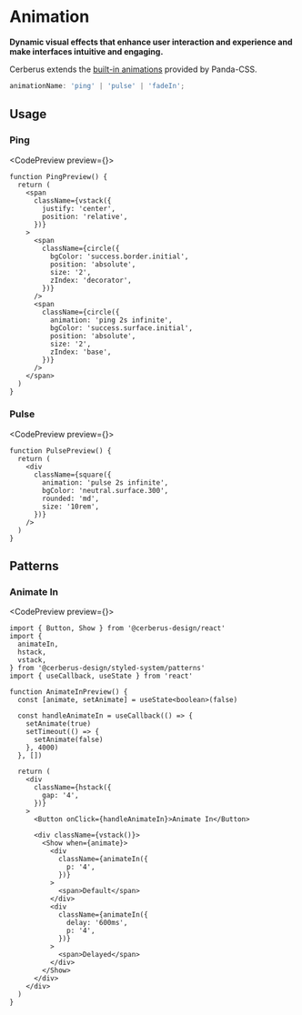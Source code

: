 
# Animation

**Dynamic visual effects that enhance user interaction and experience and make interfaces intuitive and engaging.**

Cerberus extends the [built-in animations](https://panda-css.com/docs/customization/theme#keyframes) provided by Panda-CSS.

```ts showLineNumbers=false
animationName: 'ping' | 'pulse' | 'fadeIn';
```

## Usage

### Ping

<CodePreview preview={<PingPreview />}>
```tsx title="notification-alert.tsx" {19}
function PingPreview() {
  return (
    <span
      className={vstack({
        justify: 'center',
        position: 'relative',
      })}
    >
      <span
        className={circle({
          bgColor: 'success.border.initial',
          position: 'absolute',
          size: '2',
          zIndex: 'decorator',
        })}
      />
      <span
        className={circle({
          animation: 'ping 2s infinite',
          bgColor: 'success.surface.initial',
          position: 'absolute',
          size: '2',
          zIndex: 'base',
        })}
      />
    </span>
  )
}
```
</CodePreview>

<WhenToUseAdmonition description="When you need to draw attention to a specific element." />

### Pulse

<CodePreview preview={<PulsePreview />}>
```tsx title="skeleton.tsx" {5}
function PulsePreview() {
  return (
    <div
      className={square({
        animation: 'pulse 2s infinite',
        bgColor: 'neutral.surface.300',
        rounded: 'md',
        size: '10rem',
      })}
    />
  )
}
```
</CodePreview>

<WhenToUseAdmonition description="When you need to show an initial loading placeholder animation." />

## Patterns

### Animate In

<CodePreview preview={<AnimateInPreview />}>
```tsx title="nice-thing.tsx" {30,37}
import { Button, Show } from '@cerberus-design/react'
import {
  animateIn,
  hstack,
  vstack,
} from '@cerberus-design/styled-system/patterns'
import { useCallback, useState } from 'react'

function AnimateInPreview() {
  const [animate, setAnimate] = useState<boolean>(false)

  const handleAnimateIn = useCallback(() => {
    setAnimate(true)
    setTimeout(() => {
      setAnimate(false)
    }, 4000)
  }, [])

  return (
    <div
      className={hstack({
        gap: '4',
      })}
    >
      <Button onClick={handleAnimateIn}>Animate In</Button>

      <div className={vstack()}>
        <Show when={animate}>
          <div
            className={animateIn({
              p: '4',
            })}
          >
            <span>Default</span>
          </div>
          <div
            className={animateIn({
              delay: '600ms',
              p: '4',
            })}
          >
            <span>Delayed</span>
          </div>
        </Show>
      </div>
    </div>
  )
}
```
</CodePreview>

<WhenToUseAdmonition description="When you need to show an initial loading placeholder animation." />
